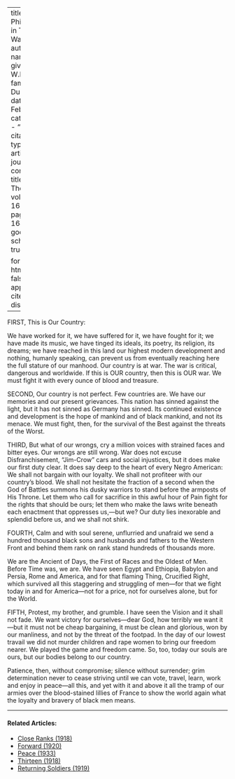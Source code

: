 
---
title: 'A Philosophy in Time of War'
author:
  - name:
      given: W.E.B.
      family: Du Bois
date: Feb. 1918
categories: 
  - ""
citation: 
  type: article-journal
  container-title: The Crisis
  volume: 16
  issue: 4
  page: 164-165
google-scholar: true

format:
  html:
    toc: false
    appendix-cite-as: display
---




FIRST, This is Our Country:

We have worked for it, we have suffered for it, we have fought for it; we have made its music, we have tinged its ideals, its poetry, its religion, its dreams; we have reached in this land our highest modern development and nothing, humanly speaking, can prevent us from eventually reaching here the full stature of our manhood. Our country is at war. The war is critical, dangerous and worldwide. If this is OUR country, then this is OUR war. We must fight it with every ounce of blood and treasure.

SECOND, Our country is not perfect. Few countries are. We have our memories and our present grievances. This nation has sinned against the light, but it has not sinned as Germany has sinned. Its continued existence and development is the hope of mankind and of black mankind, and not its menace. We must fight, then, for the survival of the Best against the threats of the Worst.

THIRD, But what of our wrongs, cry a million voices with strained faces and bitter eyes. Our wrongs are still wrong. War does not excuse Disfranchisement, "Jim-Crow" cars and social injustices, but it does make our first duty clear. It does say deep to the heart of every Negro American: We shall not bargain with our loyalty. We shall not profiteer with our country's blood. We shall not hesitate the fraction of a second when the God of Battles summons his dusky warriors to stand before the armposts of His Throne. Let them who call for sacrifice in this awful hour of Pain fight for the rights that should be ours; let them who make the laws write beneath each enactment that oppresses us,---but we? Our duty lies inexorable and splendid before us, and we shall not shirk.

FOURTH, Calm and with soul serene, unflurried and unafraid we send a hundred thousand black sons and husbands and fathers to the Western Front and behind them rank on rank stand hundreds of thousands more.

We are the Ancient of Days, the First of Races and the Oldest of Men. Before Time was, we are. We have seen Egypt and Ethiopia, Babylon and Persia, Rome and America, and for that flaming Thing, Crucified Right, which survived all this staggering and struggling of men---for that we fight today in and for America---not for a price, not for ourselves alone, but for the World.

FIFTH, Protest, my brother, and grumble. I have seen the Vision and it shall not fade. We want victory for ourselves---dear God, how terribly we want it---but it must not be cheap bargaining, it must be clean and glorious, won by our manliness, and not by the threat of the footpad. In the day of our lowest travail we did not murder children and rape women to bring our freedom nearer. We played the game and freedom came. So, too, today our souls are ours, but our bodies belong to our country.

Patience, then, without compromise; silence without surrender; grim determination never to cease striving until we can vote, travel, learn, work and enjoy in peace---all this, and yet with it and above it all the tramp of our armies over the blood-stained lillies of France to show the world again what the loyalty and bravery of black men means.

<!-- Similar articles start here -->

<hr>
#### Related Articles:

* [Close Ranks (1918)](/Volumes/16/03/close_ranks.html)
* [Forward (1920)](/Volumes/20/05/forward.html)
* [Peace (1933)](/Volumes/40/12/peace.html)
* [Thirteen (1918)](/Volumes/15/03/thirteen.html)
* [Returning Soldiers (1919)](/Volumes/18/01/returning_soldiers.html)

<!-- Similar articles end here -->
